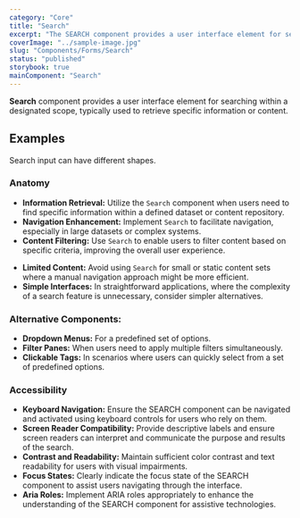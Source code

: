 ```yaml
---
category: "Core"
title: "Search"
excerpt: "The SEARCH component provides a user interface element for searching within a designated scope, typically used to retrieve specific information or content."
coverImage: "../sample-image.jpg"
slug: "Components/Forms/Search"
status: "published"
storybook: true
mainComponent: "Search"
---
```


**Search** component provides a user interface element for searching within a designated scope, typically used to retrieve specific information or content.

## Examples

Search input can have different shapes.

<FigmaImage url="https://www.figma.com/file/h0OBnVRCmPzMmCpYIYsj8H/Bridge-Documentation?node-id=549%3A2501" />

### Anatomy

<FigmaImage url="https://www.figma.com/file/h0OBnVRCmPzMmCpYIYsj8H/Bridge-Documentation?node-id=549%3A2686" />


<DoUse>

- **Information Retrieval:** Utilize the `Search` component when users need to find specific information within a defined dataset or content repository.
- **Navigation Enhancement:** Implement `Search` to facilitate navigation, especially in large datasets or complex systems.
- **Content Filtering:** Use `Search` to enable users to filter content based on specific criteria, improving the overall user experience.

</DoUse>

<DoNotUse>


- **Limited Content:** Avoid using `Search` for small or static content sets where a manual navigation approach might be more efficient.
- **Simple Interfaces:** In straightforward applications, where the complexity of a search feature is unnecessary, consider simpler alternatives.


</DoNotUse>


### Alternative Components:

- **Dropdown Menus:** For a predefined set of options.
- **Filter Panes:** When users need to apply multiple filters simultaneously.
- **Clickable Tags:** In scenarios where users can quickly select from a set of predefined options.

### Accessibility

- **Keyboard Navigation:** Ensure the SEARCH component can be navigated and activated using keyboard controls for users who rely on them.
- **Screen Reader Compatibility:** Provide descriptive labels and ensure screen readers can interpret and communicate the purpose and results of the search.
- **Contrast and Readability:** Maintain sufficient color contrast and text readability for users with visual impairments.
- **Focus States:** Clearly indicate the focus state of the SEARCH component to assist users navigating through the interface.
- **Aria Roles:** Implement ARIA roles appropriately to enhance the understanding of the SEARCH component for assistive technologies.
